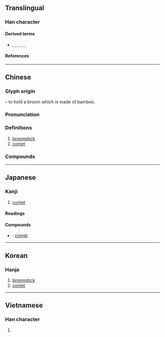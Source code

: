 {{also|篲}}
{{character info/new}}
==Translingual==

===Han character===
{{Han char|rn=58|rad=彐|as=08|sn=11|four=55174|canj=QJSM|ids=⿱⿰丰丰彐}}

====Derived terms====
* {{l|mul|慧}}, {{l|mul|嘒}}, {{l|mul|𦄑}}, {{l|mul|槥}}, {{l|mul|熭}}, {{l|mul|䨮}}, {{l|mul|鏏}}

====References====
{{Han ref|kx=0362.160|dkj=09927|dj=0680.310|hdz=20961.100|uh=5F57}}

----

==Chinese==
{{zh-forms|alt=篲}}

===Glyph origin===
{{Han etym}}
{{Han compound|甡|又|t1=broom|t2=hand|ls=psc}} – to hold a broom which is made of bamboo.

===Pronunciation===
{{zh-pron
|m=huì
|c=seoi6,wai6
|w=3hhue
|mn=hūi
|mc=y
|oc=y
|ma=
|cat=n
}}

===Definitions===
{{zh-hanzi}}

# [[broomstick]]
# [[comet]]

===Compounds===
{{zh-der|周期彗星|哈雷彗星|彗尾|彗星|彗氾畫塗|擁彗先驅|擁彗迎門|日中必彗|畢拉彗星|百武彗星}}

----

==Japanese==

===Kanji===
{{ja-kanji|grade=|rs=彐08}}

# [[comet]]

====Readings====
{{ja-readings
|goon=ずい, ぜい
|kanon=すい, せい
|kun=ほうき-
}}

====Compounds====
{{der-top|Compounds}}
* {{ja-r|彗星|すいせい}}: [[comet]]
{{der-bottom}}

----

==Korean==

===Hanja===
{{ko-hanja|hangeul=[[혜]], [[세]]|eumhun=|rv=hye, se|mr=hye, se|y=hyey, sey}}

# [[broomstick]]
# [[comet]]

----

==Vietnamese==

===Han character===
{{vi-readings|rs=彐08|reading=tuệ}}

# {{rfdef|vi|sort=彐08}}

{{cln|vi|Han tu}}